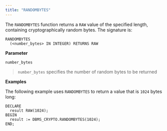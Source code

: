 ```yaml
---
title: "RANDOMBYTES"
---
```




The `RANDOMBYTES` function returns a `RAW` value of the specified length, containing cryptographically random bytes. The signature is:

``` text
RANDOMBYTES
  (<number_bytes> IN INTEGER) RETURNS RAW
```

**Parameter**

`number_bytes`

> `number_bytes` specifies the number of random bytes to be returned

**Examples**

The following example uses `RANDOMBYTES` to return a value that is `1024` bytes long:

``` text
DECLARE
  result RAW(1024);
BEGIN
  result := DBMS_CRYPTO.RANDOMBYTES(1024);
END;
```

